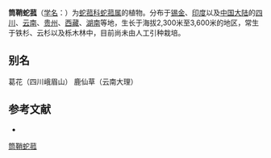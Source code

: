 {{Speciesbox
| name = 筒鞘蛇菰
| status = 
| status_system = 
| image =
| genus = Balanophora
| species = involucrata
| authority = Hook. f.
}}

'''筒鞘蛇菰'''（[[学名|学名]]：{{lang|la|''Balanophora involucrata''}}）为[[蛇菰科|蛇菰科]][[蛇菰属|蛇菰属]]的植物。分布于[[锡金|锡金]]、[[印度|印度]]以及[[中国大陆|中国大陆]]的[[四川|四川]]、[[云南|云南]]、[[贵州|贵州]]、[[西藏|西藏]]、[[湖南|湖南]]等地，生长于海拔2,300米至3,600米的地区，常生于铁杉、云杉以及栎木林中，目前尚未由人工引种栽培。

== 别名 ==
葛花（四川峨眉山） 鹿仙草（云南大理）

== 参考文献 ==
<div class="references-small">
* {{cite web| url =http://www.bioinfo.cn/db05/KmzwSpecies.php?action=view&id=1478| title =筒鞘蛇菰| work =《中国高等植物数据库全库》| publisher =中国科学院微生物研究所| author =昆明植物研究所| accessdate =2009-02-22| deadurl =yes| archiveurl =https://web.archive.org/web/20160305083453/http://www.bioinfo.cn/db05/KmzwSpecies.php?action=view&id=1478| archivedate =2016-03-05}}
</div>
{{Taxonbar|from=Q15225517}}

[[Category:蛇菰属|筒鞘蛇菰]]


{{植物小作品}}